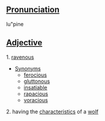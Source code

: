 ==[[Pronunciation]]==
lu"pine

==[[Adjective]]==
1. [[ravenous]]
* [[Synonym]]s
** [[ferocious]]
** [[gluttonous]]
** [[insatiable]]
** [[rapacious]]
** [[voracious]]
2. having the [[characteristic]]s of a [[wolf]]